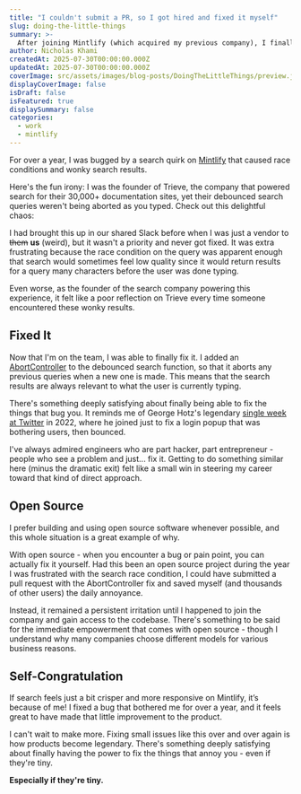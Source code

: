 ```yaml
---
title: "I couldn't submit a PR, so I got hired and fixed it myself"
slug: doing-the-little-things
summary: >-
  After joining Mintlify (which acquired my previous company), I finally fixed a search bug that had bothered me for over a year as a user - the debounced search queries weren't being aborted, causing race conditions and poaor search quality. By adding an AbortController to ensure only the most recent search query returns results, I made the search experience crisper and more responsive across their 30,000+ documentation
author: Nicholas Khami
createdAt: 2025-07-30T00:00:00.000Z
updatedAt: 2025-07-30T00:00:00.000Z
coverImage: src/assets/images/blog-posts/DoingTheLittleThings/preview.jpeg
displayCoverImage: false
isDraft: false
isFeatured: true
displaySummary: false
categories:
  - work
  - mintlify
---
```



For over a year, I was bugged by a search quirk on [Mintlify](https://mintlify.com) that caused race conditions and wonky search results. 

Here's the fun irony: I was the founder of Trieve, the company that powered search for their 30,000+ documentation sites, yet their debounced search queries weren't being aborted as you typed. Check out this delightful chaos:

<NoAbortVideo />

I had brought this up in our shared Slack before when I was just a vendor to ~~them~~ **us** (weird), but it wasn't a priority and never got fixed. It was extra frustrating because the race condition on the query was apparent enough that search would sometimes feel low quality since it would return results for a query many characters before the user was done typing. 

Even worse, as the founder of the search company powering this experience, it felt like a poor reflection on Trieve every time someone encountered these wonky results.

## Fixed It

Now that I'm on the team, I was able to finally fix it. I added an [AbortController](https://developer.mozilla.org/en-US/docs/Web/API/AbortController) to the debounced search function, so that it aborts any previous queries when a new one is made. This means that the search results are always relevant to what the user is currently typing. 

There's something deeply satisfying about finally being able to fix the things that bug you. It reminds me of George Hotz's legendary [single week at Twitter](https://web.archive.org/web/20221122050324/https://twitter.com/realGeorgeHotz/status/1594908473875173377) in 2022, where he joined just to fix a login popup that was bothering users, then bounced. 

I've always admired engineers who are part hacker, part entrepreneur - people who see a problem and just... fix it. Getting to do something similar here (minus the dramatic exit) felt like a small win in steering my career toward that kind of direct approach.

## Open Source 

I prefer building and using open source software whenever possible, and this whole situation is a great example of why.

With open source - when you encounter a bug or pain point, you can actually fix it yourself. Had this been an open source project during the year I was frustrated with the search race condition, I could have submitted a pull request with the AbortController fix and saved myself (and thousands of other users) the daily annoyance. 

Instead, it remained a persistent irritation until I happened to join the company and gain access to the codebase. There's something to be said for the immediate empowerment that comes with open source - though I understand why many companies choose different models for various business reasons.

## Self-Congratulation

If search feels just a bit crisper and more responsive on Mintlify, it’s because of me! I fixed a bug that bothered me for over a year, and it feels great to have made that little improvement to the product.

I can't wait to make more. Fixing small issues like this over and over again is how products become legendary. There's something deeply satisfying about finally having the power to fix the things that annoy you - even if they're tiny. 

**Especially if they're tiny.**

